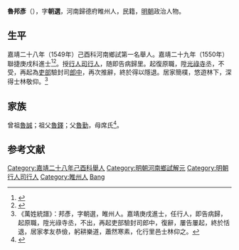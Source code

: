 {{明清人物信息框
| 姓名 = 魯邦彥
| 原名 =
| 圖片名稱= 
| 圖片大小 =
| 圖片說明 = 
| 最高職務 = 吏部驗封司郎中
| 國家 = 大明 
| 爵位 =
| 籍貫 = 河南歸德府睢州
| 族裔 = 
| 字號 = 字朝選
| 諡號 =
| 出生日期 = 生年不詳
| 出生地點 = <!---河南歸德府睢州--->
| 逝世日期 = 卒年不詳 
| 逝世地點 =
| 墓葬 =
| 配偶 = 
| 親屬 = 
| 出身 =
* 嘉靖二十九年庚戌科同進士出身
| 經歷 =
| 著作 =  
}}
'''魯邦彥'''（{{bd|？||？|catIdx=}}），字'''朝選'''，河南歸德府睢州人，民籍，[[明朝|明朝]]政治人物。

== 生平 ==
嘉靖二十八年（1549年）己酉科河南鄉試第一名舉人。嘉靖二十九年（1550年）聯捷庚戌科進士<ref>{{Cite book|title=《皇明贡举考》卷五|author=[[张朝瑞|张朝瑞]]|publisher=《续修四库全书》史部第828册|year=|isbn=|location=|pages=}}</ref><ref>{{Cite book|title=贡举志五种 上|author=鲁小俊，江俊伟著|publisher=武汉大学出版社|year=2009|isbn=978-7-307-07043-1|location=武汉|pages=}}</ref>。授[[行人司|行人司]][[行人|行人]]，随即告病歸里。起復原職，陞[[光祿寺|光祿寺]]丞，不受，再起為[[吏部|吏部]]驗封司[[郎中|郎中]]，再次推辭，終於得以隱退。居家簡樸，悠遊林下，深得士林敬仰。<ref>《萬姓統譜》：邦彥，字朝選，睢州人。嘉靖庚戌進士，任行人，即告病歸，起原職，陞光祿寺丞，不出，再起吏部驗封司郎中，復辭，屢告屢起，終於恬退，居家孝友恭儉，躬耕樂道，蕭然寒素，化行里邑士林仰之。</ref>

== 家族 ==
曾祖[[魯誠|魯誠]]；祖父[[魯鐸|魯鐸]]；父[[魯勤|魯勤]]，母席氏<ref>{{Cite book|title=天一阁藏明代科举录选刊 登科录 点校本|author=龚延明主编|publisher=宁波出版社|year=2016|isbn=978-7-5526-2320-8|location=宁波|pages=|quote=《天一閣藏明代科舉錄選刊.登科錄》之《嘉靖二十九年庚戌科殿試登科錄》}}</ref>。

==参考文献==
{{reflist}}

{{嘉靖二十九年庚戌科殿試金榜}}

{{DEFAULTSORT:Lu魯}}
[[Category:嘉靖二十八年己酉科舉人|Category:嘉靖二十八年己酉科舉人]]
[[Category:明朝河南鄉試解元|Category:明朝河南鄉試解元]]
[[Category:明朝行人司行人|Category:明朝行人司行人]]
[[Category:睢州人|Category:睢州人]]
[[Category:鲁姓|Bang]]